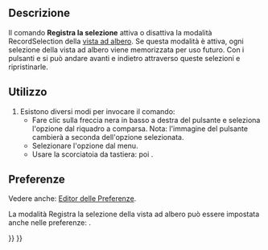 <languages/>

{{Docnav/it
|[[Std_TreePreSelection/it|Pre-selezione]]
|[[Std_TreeSingleDocument/it|Documento singolo]]
|[[Std_View_Menu/it|Menu Visualizza]]
|IconL=Std_TreePreSelection.svg
|IconR=Std_TreeSingleDocument.svg
|IconC=Freecad.svg
}}

{{GuiCommand/it
|Name=Std_TreeRecordSelection
|Name/it=Registra la selezione
|MenuLocation=Visualizza → Azioni della vista ad albero → Registra la selezione
|Workbenches=Tutti
|Shortcut={{KEY|T}} {{KEY|5}}
|Version=0.19
}}

<span id="Description"></span>
==Descrizione==

Il comando '''Registra la selezione''' attiva o disattiva la modalità RecordSelection della [[Tree_view/it|vista ad albero]]. Se questa modalità è attiva, ogni selezione della vista ad albero viene memorizzata per uso futuro. Con i pulsanti {{Button|[[Image:Std_SelBack.svg|16px]]}} e {{Button|[[Image:Std_SelForward.svg|16px]]}} si può andare avanti e indietro attraverso queste selezioni e ripristinarle.

<span id="Usage"></span>
==Utilizzo==

# Esistono diversi modi per invocare il comando:
#* Fare clic sulla freccia nera in basso a destra del pulsante {{Button|[[Image:Std_TreeSyncView.svg|16px]]}} e seleziona l'opzione {{MenuCommand|Registra la selezione}} dal riquadro a comparsa. Nota: l'immagine del pulsante cambierà a seconda dell'opzione selezionata.
#* Selezionare l'opzione {{MenuCommand|Visualizza → Azioni della vista ad albero → Registra la selezione}} dal menu.
#* Usare la scorciatoia da tastiera: {{KEY|T}} poi {{KEY|5}}.

<span id="Preferences"></span>
==Preferenze==

Vedere anche: [[Preferences_Editor/it|Editor delle Preferenze]].

La modalità Registra la selezione della vista ad albero può essere impostata anche nelle preferenze: {{MenuCommand|Modifica→ Preferenze → Generale → Selezione → Registra la selezione nella vista ad albero per andare indietro/avanti utilizzando il pulsante di navigazione}}.


{{Docnav/it
|[[Std_TreePreSelection/it|Pre-selezione]]
|[[Std_TreeSingleDocument/it|Documento singolo]]
|[[Std_View_Menu/it|Menu Visualizza]]
|IconL=Std_TreePreSelection.svg
|IconR=Std_TreeSingleDocument.svg
|IconC=Freecad.svg
}}

{{Std_Base_navi{{#translation:}}}}
{{Userdocnavi{{#translation:}}}}